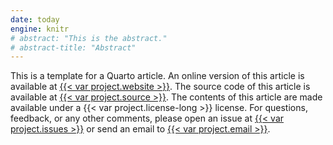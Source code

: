 ```yaml
---
date: today
engine: knitr
# abstract: "This is the abstract."
# abstract-title: "Abstract"
---
```


::: {.callout-note appearance="simple"}
This is a template for a Quarto article.
An online version of this article is available at [{{< var project.website >}}]({{< var project.website >}}).
<!-- A PDF version of this article is archived at [{{< var project.doi-link >}}]({{< var project.doi-link >}}). -->
The source code of this article is available at [{{< var project.source >}}]({{< var project.source >}}).
The contents of this article are made available under a {{< var project.license-long >}} license.
For questions, feedback, or any other comments, please open an issue at [{{< var project.issues >}}]({{< var project.issues >}}) or send an email to [{{< var project.email >}}]({{< var project.mailto >}}).
:::
